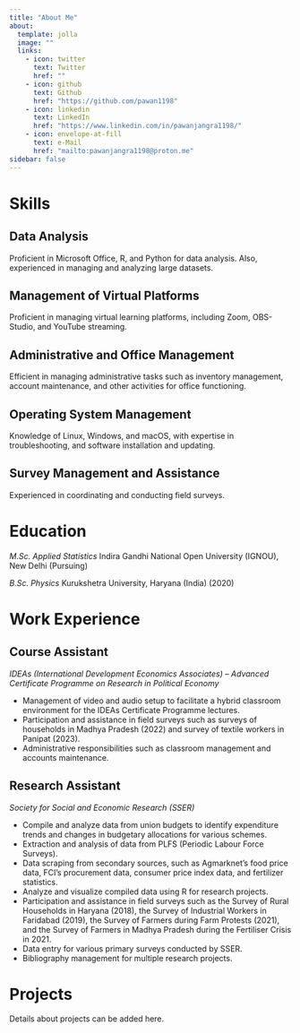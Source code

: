 ```yaml
---
title: "About Me"
about:
  template: jolla
  image: ""
  links:
    - icon: twitter
      text: Twitter
      href: ""
    - icon: github
      text: Github
      href: "https://github.com/pawan1198"
    - icon: linkedin
      text: LinkedIn
      href: "https://www.linkedin.com/in/pawanjangra1198/"
    - icon: envelope-at-fill
      text: e-Mail
      href: "mailto:pawanjangra1198@proton.me"
sidebar: false
---
```



# Skills

## Data Analysis
Proficient in Microsoft Office, R, and Python for data analysis. Also, experienced in managing and analyzing large datasets.

## Management of Virtual Platforms
Proficient in managing virtual learning platforms, including Zoom, OBS-Studio, and YouTube streaming.

## Administrative and Office Management
Efficient in managing administrative tasks such as inventory management, account maintenance, and other activities for office functioning.

## Operating System Management
Knowledge of Linux, Windows, and macOS, with expertise in troubleshooting, and software installation and updating.

## Survey Management and Assistance
Experienced in coordinating and conducting field surveys.

# Education

*M.Sc. Applied Statistics*
Indira Gandhi National Open University (IGNOU), New Delhi (Pursuing)

*B.Sc. Physics*
Kurukshetra University, Haryana (India) (2020)

# Work Experience

## Course Assistant
*IDEAs (International Development Economics Associates) – Advanced Certificate Programme on Research in Political Economy*

-    Management of video and audio setup to facilitate a hybrid classroom environment for the IDEAs Certificate Programme lectures.
-    Participation and assistance in field surveys such as surveys of households in Madhya Pradesh (2022) and survey of textile workers in Panipat (2023).
-    Administrative responsibilities such as classroom management and accounts maintenance.

## Research Assistant
*Society for Social and Economic Research (SSER)*

-    Compile and analyze data from union budgets to identify expenditure trends and changes in budgetary allocations for various schemes.
-    Extraction and analysis of data from PLFS (Periodic Labour Force Surveys).
-    Data scraping from secondary sources, such as Agmarknet's food price data, FCI's procurement data, consumer price index data, and fertilizer statistics.
-    Analyze and visualize compiled data using R for research projects.
-    Participation and assistance in field surveys such as the Survey of Rural Households in Haryana (2018), the Survey of Industrial Workers in Faridabad (2019), the Survey of Farmers during Farm Protests (2021), and the Survey of Farmers in Madhya Pradesh during the Fertiliser Crisis in 2021.
-    Data entry for various primary surveys conducted by SSER.
-    Bibliography management for multiple research projects.

# Projects

Details about projects can be added here.
